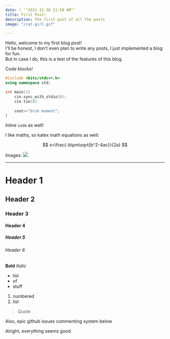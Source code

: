 ```yaml
---
date: ! '"2021-11-26 11:58 AM"'
title: First Post!
description: The first post of all the posts
image: "/cat-girl.gif"

---
```

Hello, welcome to my first blog post!  
I'll be honest, I don't even plan to write any posts, I just implemented a blog for fun.  
But in case I do, this is a test of the features of this blog.

Code blocks!

```cpp
#include <bits/stdc++.h>
using namespace std;

int main(){
	cin.sync_with_stdio(0);
    cin.tie(0)
    
	cout<<"bruh moment";
}
```

Inline `code` as well!

I like maths, so katex math equations as well:

$$
x=\frac{-b\pm\sqrt{b^2-4ac}}{2a}
$$

Images:
![](/cat-girl.gif)

***

# Header 1

## Header 2

### Header 3

#### Header 4

##### Header 5

###### Header 6

**Bold** _Italic_

* list
* of
* stuff

1. numbered
2. list

> Quote

Also, epic github issues commenting system below

Alright, everything seems good